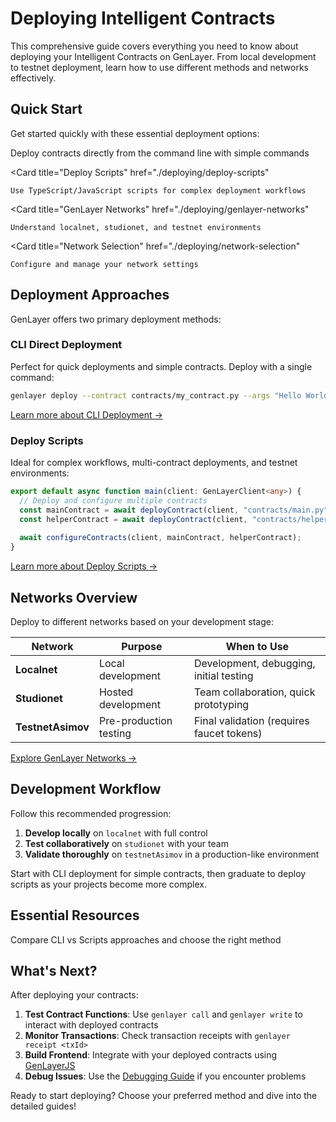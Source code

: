 
# Deploying Intelligent Contracts

This comprehensive guide covers everything you need to know about deploying your Intelligent Contracts on GenLayer. From local development to testnet deployment, learn how to use different methods and networks effectively.

## Quick Start

Get started quickly with these essential deployment options:

<Cards>
  <Card 
    title="CLI Deployment" 
    href="./deploying/cli-deployment"
  >
    Deploy contracts directly from the command line with simple commands
  </Card>
  
  <Card 
    title="Deploy Scripts" 
    href="./deploying/deploy-scripts"
  >
    Use TypeScript/JavaScript scripts for complex deployment workflows
  </Card>
  
  <Card 
    title="GenLayer Networks" 
    href="./deploying/genlayer-networks"
  >
    Understand localnet, studionet, and testnet environments
  </Card>
  
  <Card 
    title="Network Selection" 
    href="./deploying/network-selection"
  >
    Configure and manage your network settings
  </Card>
</Cards>

## Deployment Approaches

GenLayer offers two primary deployment methods:

### CLI Direct Deployment
Perfect for quick deployments and simple contracts. Deploy with a single command:

```bash
genlayer deploy --contract contracts/my_contract.py --args "Hello World" 42
```

[Learn more about CLI Deployment →](./deploying/cli-deployment)

### Deploy Scripts
Ideal for complex workflows, multi-contract deployments, and testnet environments:

```typescript
export default async function main(client: GenLayerClient<any>) {
  // Deploy and configure multiple contracts
  const mainContract = await deployContract(client, "contracts/main.py", []);
  const helperContract = await deployContract(client, "contracts/helper.py", [mainContract]);
  
  await configureContracts(client, mainContract, helperContract);
}
```

[Learn more about Deploy Scripts →](./deploying/deploy-scripts)

## Networks Overview

Deploy to different networks based on your development stage:

| Network | Purpose | When to Use |
|---------|---------|-------------|
| **Localnet** | Local development | Development, debugging, initial testing |
| **Studionet** | Hosted development | Team collaboration, quick prototyping |
| **TestnetAsimov** | Pre-production testing | Final validation (requires faucet tokens) |

[Explore GenLayer Networks →](./deploying/genlayer-networks)

## Development Workflow

Follow this recommended progression:

1. **Develop locally** on `localnet` with full control
2. **Test collaboratively** on `studionet` with your team  
3. **Validate thoroughly** on `testnetAsimov` in a production-like environment

<Callout emoji="💡">
  Start with CLI deployment for simple contracts, then graduate to deploy scripts as your projects become more complex.
</Callout>

## Essential Resources

<Cards>
  <Card 
    title="Deployment Methods" 
    href="./deploying/deployment-methods"
  >
    Compare CLI vs Scripts approaches and choose the right method
  </Card>
</Cards>

## What's Next?

After deploying your contracts:

1. **Test Contract Functions**: Use `genlayer call` and `genlayer write` to interact with deployed contracts
2. **Monitor Transactions**: Check transaction receipts with `genlayer receipt <txId>`
3. **Build Frontend**: Integrate with your deployed contracts using [GenLayerJS](https://github.com/yeagerai/genlayer-js)
4. **Debug Issues**: Use the [Debugging Guide](./debugging) if you encounter problems

Ready to start deploying? Choose your preferred method and dive into the detailed guides!